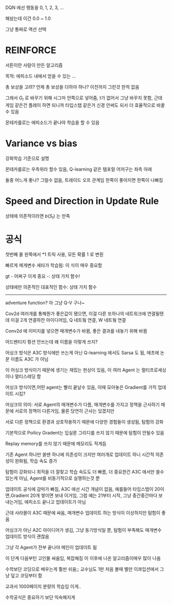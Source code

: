 DQN 에선 행동을 0, 1, 2, 3, ...

해놨는데 이건 0.0 ~ 1.0

그냥 통짜로 액션 선택

# REINFORCE
서튼이란 사람이 만든 알고리즘

목적: 에피소드 내에서 얻을 수 있는 ...

총 보상을 고려? 언제 총 보상을 더하야 하나? 이전까지 그런것 한적 없음

그래서 $G_t$ 로 바꾸기 위해 시그마 안쪽으로 넣어줌, t가 없어서 그냥 바꾸지 못함, 근데 게임 같은건 플레이 하면 되니까 타입스탭 같은거 신경 안써도 되서 더 효율적으로 바꿀수 있음


몬테카를로는 에피소드가 끝나야 학습을 할 수 있음

# Variance vs bias
강화학습 기준으로 설명

몬테카를로는 우측위라 할수 있음, Q-learning 같은 템포럴 어저구는 좌측 아래

둘중 어느게 좋나? 그럴수 없음, 트레이드 오프 관계임 한쪽이 좋아지면 한쪽이 나빠짐

# Speed and Direction in Update Rule

상태에 의존적이라면 $b(S_t)$ 는 만족

# 공식

첫번째 줄 왼쪽에서 *1 트릭 사용, 모든 확률 1 로 변횐


빠르게 메게변수 세타가 학습됨: 이 식이 매우 중요함

gt - 어쩌구 이게 중요 -: 상태 가치 함수!

상태에만 의존적인 대표적인 함수: 상태 가치 함수


***

adventure function? 아 그냥 Q-V 구나~

Cov2d 여러개를 통해뭔가 좋은값이 됐으면, 이걸 다른 또하나의 네트워크에 연결될텐데 이걸 2개 연결하잔 아이디어임, Q 네트웤 연결, W 네트웤 연결


Conv2d 에 이미지를 넣으면 매개변수가 바뀜, 좋은 결과를 내놓기 위해 바뀜

어드벤티지 펑션 안쓰는데 왜 이름을 이렇게 쓰지?

어싱크 방식은 A3C 방식에만 쓰는게 아닌 Q-learning 에서도 Sarsa 도 됨, 애초에 논문 이름도 A3C 가 아님

이 어싱크 방식이기 때문에 생기는 재밌는 현상이 있음, 이 여러 Agent 는 멀티프로세싱이나 멀티스레딩 함

어싱크 방식이면,어떤 agent는 빨리 끝날수 있음, 이때 모아놓은 Gradient를 가직 업데이트 시킴?

어싱크의 의미: 서로 Agent의 매개변수가 다름, 매개변수를 가지고 정책을 근사하기 때문에 서로의 정책이 다른거임, 물론 당연히 근사는 있겠지만

서로 다른 정책으로 환경과 상호작용하기 때문에 다양한 경험들이 생성됨, 탐험의 강화

기본적으로 Poilicy Gradent는 입실론 그리디를 쓰지 않기 때문에 탐험이 안될수 있음

Replay memory를 쓰지 않기 때문에 메모리도 적게듬

기존 Agent 하나만 쓸땐 하나에 의존성이 크지만 여러개로 업데이트 하니 시간적 의존성이 완화됨, 학습 속도 증가

탐험이 강화되니 최적을 더 잘찾고 학습 속도도 더 빠름, 더 중요한건 A3C 에서만 쓸수 있는게 아님, Agent를 비동기적으로 실행하는것 뿐

업데이트 공식에 감마가 빠짐, A3C 에선 시간 개념이 없음, 예를들어 타임스탭이 20이면,Gradient 20개 쌓이면 보내 이거임, 그럼 예는 21부터 시작, 그냥 중간중간마다 보내는거임, 에피소드 끝나고 업데이트가 아님

근데 사라믈이 A3C 때문에 싸움, 매개변수 업데이트 하는 방식이 이상하지만 탐험이 좋음

어싱크가 아닌 A2C 아이디어가 생김, 그냥 동기방식일 뿐, 탐험이 부족해도 매개변수 업데이트 방식이 괜찮음

그냥 각 Agent가 전부 끝나야 메인이 업데이트 됨

이 단계 다음부턴 고인물 싸움임, 복잡해짐 이 이후에 나온 알고리즘이매우 많이 나옴

수학보단 코딩으로 배우는게 훨씬 쉬움;; 교수님도 1판 처음 볼때 벨만 이콰입션에서 그냥 덮고 코딩부터 함

교과서 1000페이지 분량의 학습임 이게..

수학공식은 중요하기 보단 익숙해지게